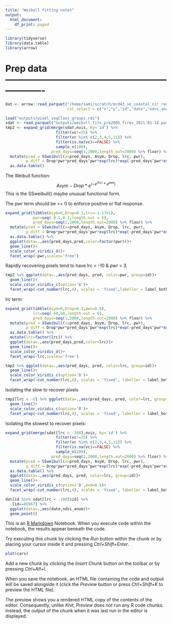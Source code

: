 ```yaml
---
title: "Weibull fitting notes"
output:
  html_document:
    df_print: paged
---
```

```r
library(tidyverse)
library(data.table)
library(arrow)
```

# Prep data -------------------------------------------------------------------
```r
dat <- arrow::read_parquet("/home/sami/scratch/mcd43_se_coastal_nir_red_fire_cci.parquet", 
                           col_select = c("x","y","id","date","ndvi_anom"))

load("outputs/pixel_vegClass_groups.rds")
sdat <- read_parquet("outputs/weibull_fits_pre2005_fires_2021-01-18.parquet")
tmp2 <- expand_grid(merge(sdat,nvis, by='id') %>% 
                      filter(vc!=25) %>%
                      filter(vc %in% c(2,3,4,5,11)) %>% 
                      filter(is.na(vc)==FALSE) %>% 
                      sample_n(100), 
                    pred_days=seq(1,2000,length.out=2000) %>% floor) %>% 
  mutate(pred = SSweibull(x=pred_days, Asym, Drop, lrc, pwr), 
         p_diff = Drop*pwr*pred_days^pwr*exp(lrc)*exp(-pred_days^pwr*exp(lrc))/pred_days) %>% 
  as.data.table()

```

The Weibull function: $$Asym-Drop*e^{(-e^{({lrc})}*x^{pwr})}$$
This is the SSweibull() maybe unusual functional form.

The pwr term should be >= 0 to enforce positive or flat response. 
```r
expand_grid(tibble(Asym=0,Drop=0.3,lrc=-1.17e1),
            pwr=seq(-0.1,0.1,length.out = 5),
            pred_days=seq(1,2000,length.out=2000) %>% floor) %>% 
  mutate(pred = SSweibull(x=pred_days, Asym, Drop, lrc, pwr), 
         p_diff = Drop*pwr*pred_days^pwr*exp(lrc)*exp(-pred_days^pwr*exp(lrc))/pred_days) %>% 
  as.data.table() %>% 
  ggplot(data=.,aes(pred_days,pred,color=factor(pwr)))+
  geom_line()+
  scale_color_viridis_d()+
  facet_wrap(~pwr,scales='free')

```
Rapidly recovering pixels tend to have lrc > -10 & pwr < 3.  
```r
tmp2 %>% ggplot(data=.,aes(pred_days, pred, color=pwr, group=id))+
  geom_line()+
  scale_color_viridis_c(option='B')+
  facet_wrap(~cut_number(lrc,4), scales = 'fixed',labeller = label_both)
```



lrc term: 
```r
expand_grid(tibble(Asym=0,Drop=0.3,pwr=0.9),
            lrc=seq(-50,50,length.out = 6),
            pred_days=seq(1,2000,length.out=2000) %>% floor) %>% 
  mutate(pred = SSweibull(x=pred_days, Asym, Drop, lrc, pwr), 
         p_diff = Drop*pwr*pred_days^pwr*exp(lrc)*exp(-pred_days^pwr*exp(lrc))/pred_days) %>% 
  as.data.table() %>% 
  mutate(lrc=factor(lrc)) %>% 
  ggplot(data=.,aes(pred_days,pred,color=lrc))+
  geom_line()+
  scale_color_viridis_d()+
  facet_wrap(~lrc,scales='free')

```


```r
tmp2 %>% ggplot(data=.,aes(pred_days, pred, color=lrc, group=id))+
  geom_line()+
  scale_color_viridis_c(option='B')+
  facet_wrap(~cut_number(lrc,4), scales = 'fixed', labeller = label_both)

```

Isolating the slow to recover pixels
```r
tmp2[lrc < -6] %>% ggplot(data=.,aes(pred_days, pred, color=lrc, group=id))+
  geom_line()+
  scale_color_viridis_c(option='B')+
  facet_wrap(~cut_number(lrc,4), scales = 'fixed', labeller = label_both)
```

Isolating the slowest to recover pixels:
```r
expand_grid(merge(sdat[lrc < -100],nvis, by='id') %>% 
                      filter(vc!=25) %>%
                      filter(vc %in% c(2,3,4,5,11)) %>% 
                      filter(is.na(vc)==FALSE) %>% 
                      sample_n(100), 
                    pred_days=seq(1,2000,length.out=2000) %>% floor) %>% 
  mutate(pred = SSweibull(x=pred_days, Asym, Drop, lrc, pwr), 
         p_diff = Drop*pwr*pred_days^pwr*exp(lrc)*exp(-pred_days^pwr*exp(lrc))/pred_days) %>% 
  as.data.table() %>% 
  ggplot(data=.,aes(pred_days, pred, color=lrc, group=id))+
  geom_line()+
  scale_color_viridis_c(option='B',end=0.9)+
  facet_wrap(~cut_number(lrc,4), scales = 'fixed', labeller = label_both)
```

```r
dat[id %in% sdat[lrc < -100]$id] %>%
  .[id==86967] %>% 
  ggplot(data=.,aes(date,ndvi_anom))+
  geom_point()
```

This is an [R Markdown](http://rmarkdown.rstudio.com) Notebook. When you execute code within the notebook, the results appear beneath the code. 

Try executing this chunk by clicking the *Run* button within the chunk or by placing your cursor inside it and pressing *Ctrl+Shift+Enter*. 

```r
plot(cars)
```

Add a new chunk by clicking the *Insert Chunk* button on the toolbar or by pressing *Ctrl+Alt+I*.

When you save the notebook, an HTML file containing the code and output will be saved alongside it (click the *Preview* button or press *Ctrl+Shift+K* to preview the HTML file).

The preview shows you a rendered HTML copy of the contents of the editor. Consequently, unlike *Knit*, *Preview* does not run any R code chunks. Instead, the output of the chunk when it was last run in the editor is displayed.
